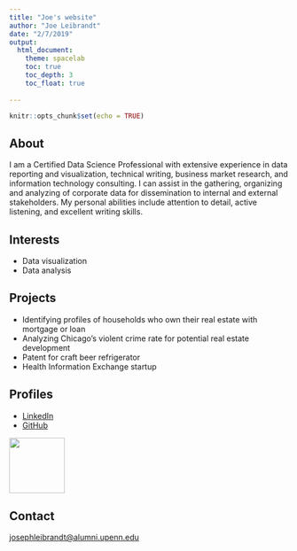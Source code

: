 ```yaml
---
title: "Joe's website"
author: "Joe Leibrandt"
date: "2/7/2019"
output: 
  html_document:
    theme: spacelab
    toc: true 
    toc_depth: 3
    toc_float: true
    
---
```


```r
knitr::opts_chunk$set(echo = TRUE)
```

## About

I am a Certified Data Science Professional with extensive experience in data reporting and visualization, technical writing, business market research, and information technology consulting. I can assist in the gathering, organizing and analyzing of corporate data for dissemination to internal and external stakeholders.  My personal abilities include attention to detail, active listening, and excellent writing skills.

## Interests

* Data visualization
* Data analysis

## Projects

* Identifying profiles of households who own their real estate with mortgage or loan
* Analyzing Chicago's violent crime rate for potential real estate development
* Patent for craft beer refrigerator
* Health Information Exchange startup 

## Profiles

* [LinkedIn](https://www.linkedin.com/in/josephleibrandt/)
* [GitHub](https://github.com/josephleibrandt)

![](img/costco optical.jpg){width=100px}

## Contact

[josephleibrandt@alumni.upenn.edu](mailto:josephleibrandt@alumni.upenn.edu)
